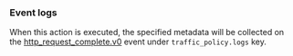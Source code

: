 ### Event logs

When this action is executed, the specified metadata will be collected on the
[http_request_complete.v0](/obs/events/reference/#http_request_completev0) event
under `traffic_policy.logs` key.
